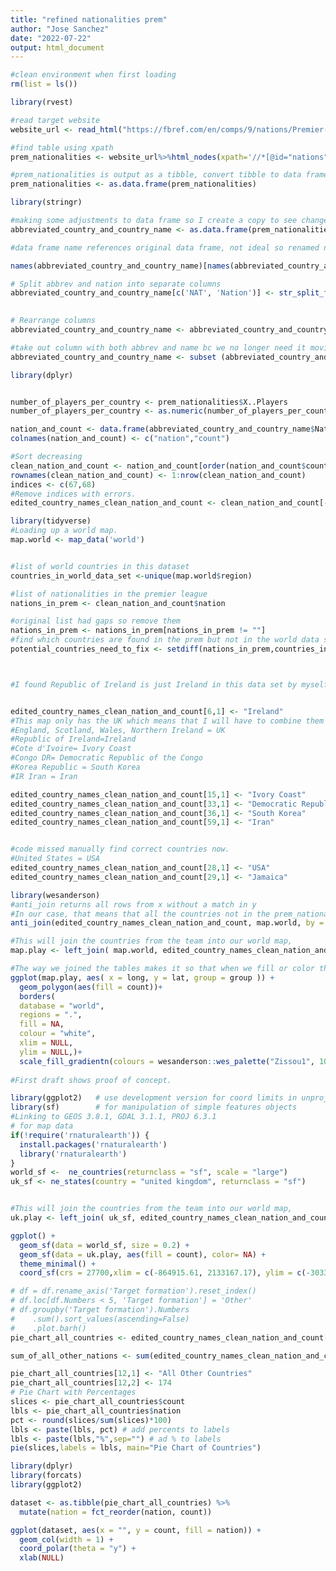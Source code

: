 ---
title: "refined nationalities prem"
author: "Jose Sanchez"
date: "2022-07-22"
output: html_document
---


```{r}
#clean environment when first loading
rm(list = ls())

library(rvest)

#read target website
website_url <- read_html("https://fbref.com/en/comps/9/nations/Premier-League-Nationalities")

#find table using xpath
prem_nationalities <- website_url%>%html_nodes(xpath='//*[@id="nations"]')%>%html_table()

#prem_nationalities is output as a tibble, convert tibble to data frame for manipulation
prem_nationalities <- as.data.frame(prem_nationalities)

```

```{r}
library(stringr)

#making some adjustments to data frame so I create a copy to see changes
abbreviated_country_and_country_name <- as.data.frame(prem_nationalities$Nation)

#data frame name references original data frame, not ideal so renamed names(abbreviated_country_and_country_name)

names(abbreviated_country_and_country_name)[names(abbreviated_country_and_country_name) == 'prem_nationalities$Nation'] <- 'N2'

# Split abbrev and nation into separate columns
abbreviated_country_and_country_name[c('NAT', 'Nation')] <- str_split_fixed(abbreviated_country_and_country_name$N2, ' ', 2)

 
# Rearrange columns 
abbreviated_country_and_country_name <- abbreviated_country_and_country_name[c('NAT', 'Nation', 'N2')]

#take out column with both abbrev and name bc we no longer need it moving forward.
abbreviated_country_and_country_name <- subset (abbreviated_country_and_country_name, select = -N2)

```


```{r}
library(dplyr)


number_of_players_per_country <- prem_nationalities$X..Players
number_of_players_per_country <- as.numeric(number_of_players_per_country)

nation_and_count <- data.frame(abbreviated_country_and_country_name$Nation,number_of_players_per_country)
colnames(nation_and_count) <- c("nation","count")

#Sort decreasing
clean_nation_and_count <- nation_and_count[order(nation_and_count$count, decreasing = TRUE),]
rownames(clean_nation_and_count) <- 1:nrow(clean_nation_and_count)
indices <- c(67,68)
#Remove indices with errors.
edited_country_names_clean_nation_and_count <- clean_nation_and_count[-indices,]
```

```{r}

library(tidyverse)
#Loading up a world map.
map.world <- map_data('world')


#list of world countries in this dataset
countries_in_world_data_set <-unique(map.world$region)

#list of nationalities in the premier league
nations_in_prem <- clean_nation_and_count$nation

#original list had gaps so remove them
nations_in_prem <- nations_in_prem[nations_in_prem != ""]
#find which countries are found in the prem but not in the world data set. These will be under different names.
potential_countries_need_to_fix <- setdiff(nations_in_prem,countries_in_world_data_set)



#I found Republic of Ireland is just Ireland in this data set by myself but then ran the code to compare the two lists


edited_country_names_clean_nation_and_count[6,1] <- "Ireland"
#This map only has the UK which means that I will have to combine them all and/or make a new map with those countries separate.
#England, Scotland, Wales, Northern Ireland = UK 
#Republic of Ireland=Ireland
#Cote d'Ivoire= Ivory Coast
#Congo DR= Democratic Republic of the Congo
#Korea Republic = South Korea
#IR Iran = Iran

edited_country_names_clean_nation_and_count[15,1] <- "Ivory Coast"
edited_country_names_clean_nation_and_count[33,1] <- "Democratic Republic of the Congo"
edited_country_names_clean_nation_and_count[36,1] <- "South Korea"
edited_country_names_clean_nation_and_count[59,1] <- "Iran"


#code missed manually find correct countries now.
#United States = USA
edited_country_names_clean_nation_and_count[28,1] <- "USA"
edited_country_names_clean_nation_and_count[29,1] <- "Jamaica"

```




```{r}
library(wesanderson)
#anti_join returns all rows from x without a match in y
#In our case, that means that all the countries not in the prem_nationalities will be drawn in. This solves the problem of only having a few countries drawn and it not look good.
anti_join(edited_country_names_clean_nation_and_count, map.world, by = c('nation' = 'region'))

#This will join the countries from the team into our world map,
map.play <- left_join( map.world, edited_country_names_clean_nation_and_count, by = c('region' = 'nation')) 

#The way we joined the tables makes it so that when we fill or color the plot, only the countries of interest get filled in with the count of how many players. 
ggplot(map.play, aes( x = long, y = lat, group = group )) +
  geom_polygon(aes(fill = count))+
  borders(
  database = "world",
  regions = ".",
  fill = NA,
  colour = "white",
  xlim = NULL,
  ylim = NULL,)+
  scale_fill_gradientn(colours = wesanderson::wes_palette("Zissou1", 100, type = "continuous"))
  
#First draft shows proof of concept.
```


```{r}
library(ggplot2)   # use development version for coord limits in unprojected coordinates
library(sf)        # for manipulation of simple features objects
#Linking to GEOS 3.8.1, GDAL 3.1.1, PROJ 6.3.1
# for map data
if(!require('rnaturalearth')) {
  install.packages('rnaturalearth')
  library('rnaturalearth')
}
world_sf <-  ne_countries(returnclass = "sf", scale = "large")
uk_sf <- ne_states(country = "united kingdom", returnclass = "sf")


#This will join the countries from the team into our world map,
uk.play <- left_join( uk_sf, edited_country_names_clean_nation_and_count, by = c('geonunit' = 'nation')) 

ggplot() + 
  geom_sf(data = world_sf, size = 0.2) +
  geom_sf(data = uk.play, aes(fill = count), color= NA) +
  theme_minimal() +
  coord_sf(crs = 27700,xlim = c(-864915.61, 2133167.17), ylim = c(-303381.20, 1348314.06))

```


```{r}
# df = df.rename_axis('Target formation').reset_index()
# df.loc[df.Numbers < 5, 'Target formation'] = 'Other'
# df.groupby('Target formation').Numbers
#    .sum().sort_values(ascending=False)
#    .plot.barh()
pie_chart_all_countries <- edited_country_names_clean_nation_and_count[1:12,]

sum_of_all_other_nations <- sum(edited_country_names_clean_nation_and_count[12:66,2])

pie_chart_all_countries[12,1] <- "All Other Countries"
pie_chart_all_countries[12,2] <- 174
# Pie Chart with Percentages
slices <- pie_chart_all_countries$count
lbls <- pie_chart_all_countries$nation
pct <- round(slices/sum(slices)*100)
lbls <- paste(lbls, pct) # add percents to labels
lbls <- paste(lbls,"%",sep="") # ad % to labels
pie(slices,labels = lbls, main="Pie Chart of Countries")

library(dplyr)
library(forcats)
library(ggplot2)

dataset <- as.tibble(pie_chart_all_countries) %>% 
  mutate(nation = fct_reorder(nation, count))

ggplot(dataset, aes(x = "", y = count, fill = nation)) +
  geom_col(width = 1) + 
  coord_polar(theta = "y") +
  xlab(NULL)

```